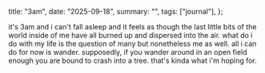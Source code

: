   title: "3am",
  date: "2025-09-18",
  summary: "",
  tags: ["journal"],
};



it's 3am and i can't fall asleep and it feels as though the last little bits of the world
 inside of me have all burned up and dispersed into the air. 
 what do i do with my life is the question of many but nonetheless me as well. 
 all i can do for now is wander. supposedly, if you wander around in an open field enough you are bound to crash into a tree. 
 that's kinda what i'm hoping for.